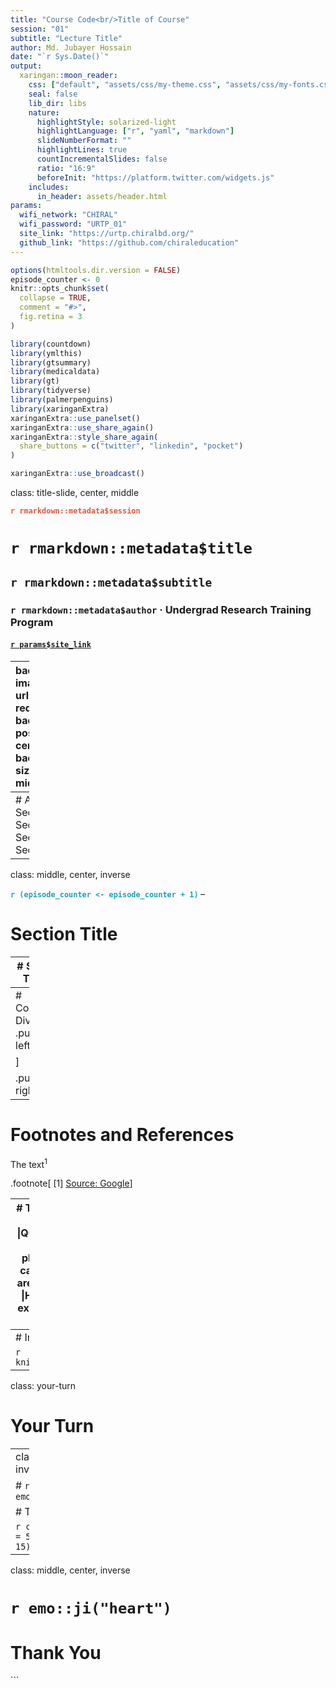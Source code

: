 ```yaml
---
title: "Course Code<br/>Title of Course"
session: "01"
subtitle: "Lecture Title"
author: Md. Jubayer Hossain
date: "`r Sys.Date()`"
output:
  xaringan::moon_reader:
    css: ["default", "assets/css/my-theme.css", "assets/css/my-fonts.css"]
    seal: false 
    lib_dir: libs
    nature:
      highlightStyle: solarized-light
      highlightLanguage: ["r", "yaml", "markdown"]
      slideNumberFormat: ""
      highlightLines: true
      countIncrementalSlides: false
      ratio: "16:9"
      beforeInit: "https://platform.twitter.com/widgets.js"
    includes:
      in_header: assets/header.html  
params:
  wifi_network: "CHIRAL"
  wifi_password: "URTP_01"
  site_link: "https://urtp.chiralbd.org/"
  github_link: "https://github.com/chiraleducation"
---
```


```r
options(htmltools.dir.version = FALSE)
episode_counter <- 0
knitr::opts_chunk$set(
  collapse = TRUE,   
  comment = "#>",
  fig.retina = 3
)

```

```r
library(countdown)
library(ymlthis)
library(gtsummary)
library(medicaldata)
library(gt)
library(tidyverse)
library(palmerpenguins)
library(xaringanExtra)
xaringanExtra::use_panelset()
xaringanExtra::use_share_again()
xaringanExtra::style_share_again(
  share_buttons = c("twitter", "linkedin", "pocket")
)

```

```r
xaringanExtra::use_broadcast()
```


class: title-slide, center, middle

<span class="fa-stack fa-4x">
  <i class="fa fa-circle fa-stack-2x" style="color: #ffffffcc;"></i>
  <strong class="fa-stack-1x" style="color:#e7553c;">`r rmarkdown::metadata$session`</strong>
</span> 

# `r rmarkdown::metadata$title`

## `r rmarkdown::metadata$subtitle`

### `r rmarkdown::metadata$author` &#183; Undergrad Research Training Program 

#### [`r params$site_link`](`r params$site_link`)



---
background-image: url(images/hello-red.jpg)
background-position: top center
background-size: 100%
class: middle, center


.pull-left[
### Instructor Name 
Instructor<br/>
CHIRAL Bangladesh<br/>
[<i class="fab fa-linkedin"></i> @linkedin_username](https://github.com/hossainlab)  
[<i class="fab fa-twitter"></i> @twitter_username](https://twitter.com/hossainlab)
]

.pull-right[
### Md. Jubayer Hossain <br/>
Lead Organizer & Instructor<br/>
CHIRAL Bangladesh<br/>
[<i class="fab fa-linkedin"></i> @hossainlab](https://github.com/hossainlab)  
[<i class="fab fa-twitter"></i> @JHossain_28](https://twitter.com/hossainlab)

]


.footnote[
Copyright &copy; 2022, [Md. Jubayer Hossain](https://jhossain.com/) and [CHIRAL Bangladesh](https://chiralbd.org/). All rights reserved. Use of these materials permitted only in accordance with license rights granted. This work is licensed under a [Creative Commons Attribution-NonCommercial-ShareAlike License](https://creativecommons.org/licenses/by-nc-sa/3.0/)]





---
# Agenda 
- Section 1 
- Section 2
- Section 3
- Section 4


---
class: middle, center, inverse

<span class="fa-stack fa-4x">
  <i class="fa fa-circle fa-stack-2x" style="color: #fff;"></i>
  <strong class="fa-stack-1x" style="color:#17a2b8;">`r (episode_counter <- episode_counter + 1)` </strong>
</span> 
--

# Section Title


---
# Slide Title 


---
# Column Divide 
.pull-left[
```r
knitr::include_graphics("images/img1.jpg")
```

]

.pull-right[
```r
knitr::include_graphics("images/img2.jpg")
```
]

---
# Footnotes and References 


The text<sup>1</sup>

.footnote[
[1] [Source: Google]()
]



---
# Tables 
| Operators | Description|  Example & Syntax	| 
|:--------|:---------|:-------------|
|Quotation marks (" ") | Results include the search terms when they appear as a phrase|  "cell phones"|
|Hyphen ( - ) | You can use the hyphen to indicate that words are strongly connected| smoking - cancer| 
|Hyphen ( - ) | You can use the hyphen to exclude words from a search query|cancer -adults|


---
# Images 

```r
knitr::include_graphics("images/img2.jpg")
```
---
class: your-turn

# Your Turn



---
class: middle, center, inverse

# `r emo::ji("stopwatch")`

# Time for a break!

```r
countdown(minutes = 5, update_every = 15)
```


---
class: middle, center, inverse

# `r emo::ji("heart")`

# Thank You
```

